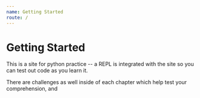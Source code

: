 ```yaml
---
name: Getting Started
route: /
---
```


# Getting Started

This is a site for python practice -- a REPL is integrated with the site so you can test out code as you learn it.

There are challenges as well inside of each chapter which help test your comprehension, and
